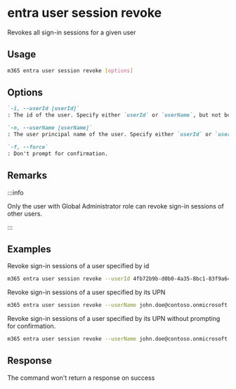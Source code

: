 
# entra user session revoke

Revokes all sign-in sessions for a given user

## Usage

```sh
m365 entra user session revoke [options]
```

## Options
```md definition-list
`-i, --userId [userId]`
: The id of the user. Specify either `userId` or `userName`, but not both.

`-n, --userName [userName]`
: The user principal name of the user. Specify either `userId` or `userName`, but not both.

`-f, --force`
: Don't prompt for confirmation.
```

<Global />

## Remarks

:::info

Only the user with Global Administrator role can revoke sign-in sessions of other users.

:::

## Examples

Revoke sign-in sessions of a user specified by id

```sh
m365 entra user session revoke --userId 4fb72b9b-d0b0-4a35-8bc1-83f9a6488c48
```

Revoke sign-in sessions of a user specified by its UPN

```sh
m365 entra user session revoke --userName john.doe@contoso.onmicrosoft.com
```

Revoke sign-in sessions of a user specified by its UPN without prompting for confirmation.

```sh
m365 entra user session revoke --userName john.doe@contoso.onmicrosoft.com --force
```

## Response

The command won't return a response on success
